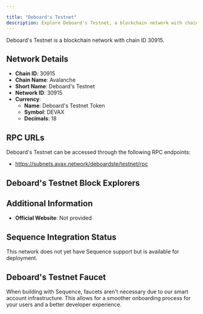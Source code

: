 ```yaml
---

title: "Deboard's Testnet"
description: Explore Deboard's Testnet, a blockchain network with chain ID 30915. Learn about its native currency, Deboard's Testnet Token, and how to interact with the network.
---
```




Deboard's Testnet is a blockchain network with chain ID 30915.

## Network Details

- **Chain ID**: 30915
- **Chain Name**: Avalanche
- **Short Name**: Deboard's Testnet
- **Network ID**: 30915
- **Currency**: 
  - **Name**: Deboard's Testnet Token
  - **Symbol**: DEVAX
  - **Decimals**: 18

## RPC URLs

Deboard's Testnet can be accessed through the following RPC endpoints:

- https://subnets.avax.network/deboardste/testnet/rpc

## Deboard's Testnet Block Explorers



## Additional Information

- **Official Website**: Not provided

## Sequence Integration Status

This network does not yet have Sequence support but is available for deployment.

## Deboard's Testnet Faucet

When building with Sequence, faucets aren't necessary due to our smart account infrastructure. This allows for a smoother onboarding process for your users and a better developer experience.
